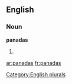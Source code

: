 ==English==

===Noun===
'''panadas'''

# {{plural of|[[panada]]}}

[[Category:English plurals]]

[[ar:panadas]]
[[fr:panadas]]
